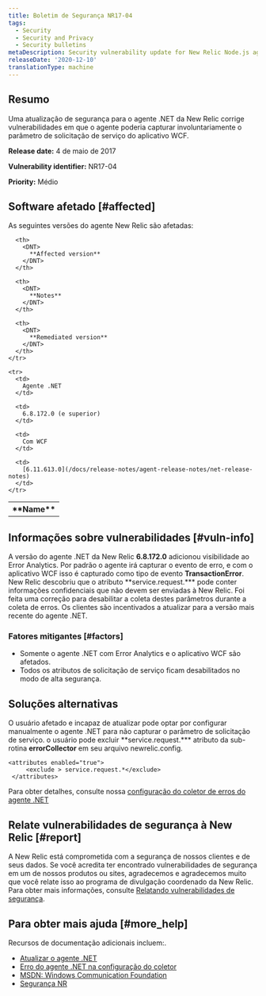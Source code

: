 ```yaml
---
title: Boletim de Segurança NR17-04
tags:
  - Security
  - Security and Privacy
  - Security bulletins
metaDescription: Security vulnerability update for New Relic Node.js agent.
releaseDate: '2020-12-10'
translationType: machine
---
```


## Resumo

Uma atualização de segurança para o agente .NET da New Relic corrige vulnerabilidades em que o agente poderia capturar involuntariamente o parâmetro de solicitação de serviço do aplicativo WCF.

<DNT>**Release date:**</DNT> 4 de maio de 2017

<DNT>**Vulnerability identifier:**</DNT> NR17-04

<DNT>**Priority:**</DNT> Médio

## Software afetado [#affected]

As seguintes versões do agente New Relic são afetadas:

<table>
  <tbody>
    <tr>
      <th>
        <DNT>
          **Name**
        </DNT>
      </th>

      <th>
        <DNT>
          **Affected version**
        </DNT>
      </th>

      <th>
        <DNT>
          **Notes**
        </DNT>
      </th>

      <th>
        <DNT>
          **Remediated version**
        </DNT>
      </th>
    </tr>

    <tr>
      <td>
        Agente .NET
      </td>

      <td>
        6.8.172.0 (e superior)
      </td>

      <td>
        Com WCF
      </td>

      <td>
        [6.11.613.0](/docs/release-notes/agent-release-notes/net-release-notes)
      </td>
    </tr>
  </tbody>
</table>

## Informações sobre vulnerabilidades [#vuln-info]

A versão do agente .NET da New Relic <DNT>**6.8.172.0**</DNT> adicionou visibilidade ao Error Analytics. Por padrão o agente irá capturar o evento de erro, e com o aplicativo WCF isso é capturado como tipo de evento <DNT>**TransactionError**</DNT>. New Relic descobriu que o atributo <DNT>\*\*service.request.\*\*</DNT>\* pode conter informações confidenciais que não devem ser enviadas à New Relic. Foi feita uma correção para desabilitar a coleta destes parâmetros durante a coleta de erros. Os clientes são incentivados a atualizar para a versão mais recente do agente .NET.

### Fatores mitigantes [#factors]

* Somente o agente .NET com Error Analytics e o aplicativo WCF são afetados.
* Todos os atributos de solicitação de serviço ficam desabilitados no modo de alta segurança.

## Soluções alternativas

O usuário afetado e incapaz de atualizar pode optar por configurar manualmente o agente .NET para não capturar o parâmetro de solicitação de serviço. o usuário pode excluir <DNT>\*\*service.request.\*\*</DNT>\* atributo da sub-rotina <DNT>**errorCollector**</DNT> em seu arquivo newrelic.config.

```
<attributes enabled="true">
     <exclude > service.request.*</exclude>
 </attributes>
```

Para obter detalhes, consulte nossa [configuração do coletor de erros do agente .NET](/docs/agents/net-agent/installation-configuration/net-agent-configuration#error_collector)

## Relate vulnerabilidades de segurança à New Relic [#report]

A New Relic está comprometida com a segurança de nossos clientes e de seus dados. Se você acredita ter encontrado vulnerabilidades de segurança em um de nossos produtos ou sites, agradecemos e agradecemos muito que você relate isso ao programa de divulgação coordenado da New Relic. Para obter mais informações, consulte [Relatando vulnerabilidades de segurança](/docs/security/new-relic-security/data-privacy/reporting-security-vulnerabilities).

## Para obter mais ajuda [#more_help]

Recursos de documentação adicionais incluem:.

* [Atualizar o agente .NET](/docs/agents/net-agent/installation-configuration/upgrade-net-agent)
* [Erro do agente .NET na configuração do coletor](/docs/agents/net-agent/installation-configuration/net-agent-configuration#error_collector)
* [MSDN: Windows Communication Foundation](https://msdn.microsoft.com/en-us/library/dd456779(v=vs.110).aspx)
* [Segurança NR](https://newrelic.com/security)